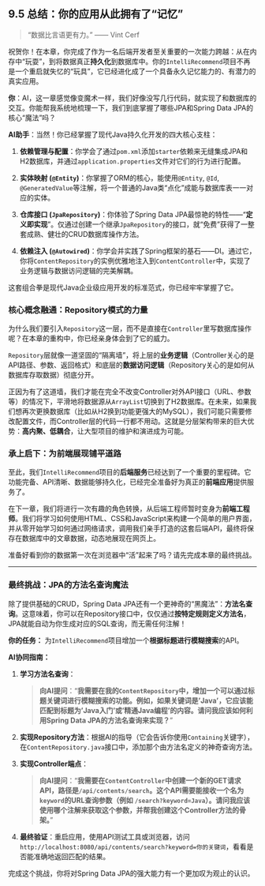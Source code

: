 ## 9.5 总结：你的应用从此拥有了“记忆” {#sec-database-summary}

> "数据比言语更有力。" —— Vint Cerf

祝贺你！在本章，你完成了作为一名后端开发者至关重要的一次能力跨越：从在内存中“玩耍”，到将数据真正**持久化**到数据库中。你的`IntelliRecommend`项目不再是一个重启就失忆的“玩具”，它已经进化成了一个具备永久记忆能力的、有潜力的真实应用。

::: {.callout-note title="与AI的对话：复盘你的JPA核心技能"}

**你**：AI，这一章感觉像变魔术一样，我们好像没写几行代码，就实现了和数据库的交互。你能帮我系统地梳理一下，我们到底掌握了哪些JPA和Spring Data JPA的核心“魔法”吗？

**AI助手**：当然！你已经掌握了现代Java持久化开发的四大核心支柱：

1.  **依赖管理与配置**：你学会了通过`pom.xml`添加`starter`依赖来无缝集成JPA和H2数据库，并通过`application.properties`文件对它们的行为进行配置。

2.  **实体映射 (`@Entity`)**：你掌握了ORM的核心，能使用`@Entity`, `@Id`, `@GeneratedValue`等注解，将一个普通的Java类“点化”成能与数据库表一一对应的实体。

3.  **仓库接口 (`JpaRepository`)**：你体验了Spring Data JPA最惊艳的特性——“**定义即实现**”。仅通过创建一个继承`JpaRepository`的接口，就“免费”获得了一整套成熟、健壮的CRUD数据库操作方法。

4.  **依赖注入 (`@Autowired`)**：你学会并实践了Spring框架的基石——DI。通过它，你将`ContentRepository`的实例优雅地注入到`ContentController`中，实现了业务逻辑与数据访问逻辑的完美解耦。

这套组合拳是现代Java企业级应用开发的标准范式，你已经牢牢掌握了它。

:::

### 核心概念融通：Repository模式的力量

为什么我们要引入`Repository`这一层，而不是直接在`Controller`里写数据库操作呢？在本章的重构中，你已经亲身体会到了它的威力。

`Repository`层就像一道坚固的“隔离墙”，将上层的**业务逻辑**（Controller关心的是API路径、参数、返回格式）和底层的**数据访问逻辑**（Repository关心的是如何从数据库存取数据）彻底分开。

正因为有了这道墙，我们才能在完全不改变Controller对外API接口（URL、参数等）的情况下，平滑地将数据源从`ArrayList`切换到了H2数据库。在未来，如果我们想再次更换数据库（比如从H2换到功能更强大的MySQL），我们可能只需要修改配置文件，而Controller层的代码一行都不用动。这就是分层架构带来的巨大优势：**高内聚、低耦合**，让大型项目的维护和演进成为可能。

### 承上启下：为前端展现铺平道路

至此，我们`IntelliRecommend`项目的**后端服务**已经达到了一个重要的里程碑。它功能完备、API清晰、数据能够持久化，已经完全准备好为真正的**前端应用**提供服务了。

在下一章，我们将进行一次有趣的角色转换，从后端工程师暂时变身为**前端工程师**。我们将学习如何使用HTML、CSS和JavaScript来构建一个简单的用户界面，并从零开始学习如何通过网络请求，调用我们亲手打造的这套后端API，最终将保存在数据库中的文章数据，动态地展现在网页上。

准备好看到你的数据第一次在浏览器中“活”起来了吗？请先完成本章的最终挑战。

---

### 最终挑战：JPA的方法名查询魔法

除了提供基础的CRUD，Spring Data JPA还有一个更神奇的“黑魔法”：**方法名查询**。这意味着，你可以在Repository接口中，仅仅通过**按特定规则定义方法名**，JPA就能自动为你生成对应的SQL查询，而无需任何注解！

**你的任务：**
为`IntelliRecommend`项目增加一个**根据标题进行模糊搜索**的API。

**AI协同指南：**

1.  **学习方法名查询**：

    > **向AI提问**：“**我需要在我的`ContentRepository`中，增加一个可以通过标题关键词进行模糊搜索的功能。例如，如果关键词是'Java'，它应该能匹配到标题为'Java入门'或'精通Java编程'的内容。请问我应该如何利用Spring Data JPA的方法名查询来实现？**”

2.  **实现Repository方法**：根据AI的指导（它会告诉你使用`Containing`关键字），在`ContentRepository.java`接口中，添加那个由方法名定义的神奇查询方法。

3.  **实现Controller端点**：

    > **向AI提问**：“**我需要在`ContentController`中创建一个新的GET请求API，路径是`/api/contents/search`。这个API需要能接收一个名为`keyword`的URL查询参数（例如 `/search?keyword=Java`）。请问我应该使用哪个注解来获取这个参数，并帮我创建这个Controller方法的骨架。**”

4.  **最终验证**：重启应用，使用API测试工具或浏览器，访问`http://localhost:8080/api/contents/search?keyword=你的关键词`，看看是否能准确地返回匹配的结果。

完成这个挑战，你将对Spring Data JPA的强大能力有一个更加叹为观止的认识。
